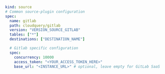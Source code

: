 ```yaml copy
kind: source
# Common source-plugin configuration
spec:
  name: gitlab
  path: cloudquery/gitlab
  version: "VERSION_SOURCE_GITLAB"
  tables: ["*"]
  destinations: ["DESTINATION_NAME"]

  # Gitlab specific configuration
  spec:
    concurrency: 10000
    access_token: "<YOUR_ACCESS_TOKEN_HERE>"
    base_url: "<INSTANCE_URL>" # optional, leave empty for GitLab SaaS
```

